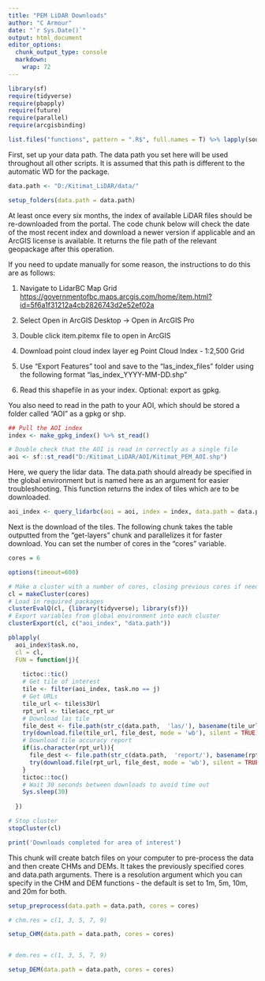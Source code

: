 ```yaml
---
title: "PEM LiDAR Downloads"
author: "C Armour"
date: "`r Sys.Date()`"
output: html_document
editor_options: 
  chunk_output_type: console
  markdown: 
    wrap: 72
---
```


```r

library(sf)
require(tidyverse)
require(pbapply)
require(future)
require(parallel)
require(arcgisbinding)

list.files("functions", pattern = ".R$", full.names = T) %>% lapply(source)

```

First, set up your data path. The data path you set here will be used
throughout all other scripts. It is assumed that this path is different
to the automatic WD for the package.

```r

data.path <- "D:/Kitimat_LiDAR/data/"

setup_folders(data.path = data.path)

```

At least once every six months, the index of available LiDAR files
should be re-downloaded from the portal. The code chunk below will check
the date of the most recent index and download a newer version if
applicable and an ArcGIS license is available. It returns the file path
of the relevant geopackage after this operation.

If you need to update manually for some reason, the instructions to do
this are as follows:

1.  Navigate to LidarBC Map Grid
    <https://governmentofbc.maps.arcgis.com/home/item.html?id=5f6a1f31212a4cb2826743d2e52ef02a>

2.  Select Open in ArcGIS Desktop -\> Open in ArcGIS Pro

3.   Double click item.pitemx file to open in ArcGIS

4.  Download point cloud index layer eg Point Cloud Index - 1:2,500 Grid

5.  Use "Export Features" tool and save to the "las_index_files" folder
    using the following format "las_index_YYYY-MM-DD.shp"

6.  Read this shapefile in as your index. Optional: export as gpkg.

You also need to read in the path to your AOI, which should be stored a
folder called "AOI" as a gpkg or shp.

```r

## Pull the AOI index
index <- make_gpkg_index() %>% st_read()

# Double check that the AOI is read in correctly as a single file
aoi <- sf::st_read("D:/Kitimat_LiDAR/AOI/Kitimat_PEM_AOI.shp")

```

Here, we query the lidar data. The data.path should already be specified
in the global environment but is named here as an argument for easier
troubleshooting. This function returns the index of tiles which are to
be downloaded.

```r

aoi_index <- query_lidarbc(aoi = aoi, index = index, data.path = data.path)

```

Next is the download of the tiles. The following chunk takes the table
outputted from the "get-layers" chunk and parallelizes it for faster
download. You can set the number of cores in the "cores" variable.

```r

cores = 6

options(timeout=600)

# Make a cluster with a number of cores, closing previous cores if needed
cl = makeCluster(cores)
# Load in required packages
clusterEvalQ(cl, {library(tidyverse); library(sf)})
# Export variables from global environment into each cluster
clusterExport(cl, c("aoi_index", "data.path"))

pblapply(
  aoi_index$task.no,
  cl = cl,
  FUN = function(j){
    
    tictoc::tic()
    # Get tile of interest
    tile <- filter(aoi_index, task.no == j)
    # Get URLs
    tile_url <- tile$s3Url
    rpt_url <- tile$acc_rpt_ur
    # Download las tile
    file_dest <- file.path(str_c(data.path,  'las/'), basename(tile_url))
    try(download.file(tile_url, file_dest, mode = 'wb'), silent = TRUE)
    # Download tile accuracy report
    if(is.character(rpt_url)){
      file_dest <- file.path(str_c(data.path,  'report/'), basename(rpt_url))
      try(download.file(rpt_url, file_dest, mode = 'wb'), silent = TRUE)
    }
    tictoc::toc()
    # Wait 30 seconds between downloads to avoid time out
    Sys.sleep(30)
    
  })

# Stop cluster
stopCluster(cl)

print('Downloads completed for area of interest')
```

This chunk will create batch files on your computer to pre-process the
data and then create CHMs and DEMs. It takes the previously specified
cores and data.path arguments. There is a resolution argument which you
can specify in the CHM and DEM functions - the default is set to 1m, 5m,
10m, and 20m for both.

```r

setup_preprocess(data.path = data.path, cores = cores)

# chm.res = c(1, 3, 5, 7, 9)

setup_CHM(data.path = data.path, cores = cores)


# dem.res = c(1, 3, 5, 7, 9)

setup_DEM(data.path = data.path, cores = cores)

```
